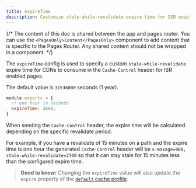 ```yaml
---
title: expireTime
description: Customize stale-while-revalidate expire time for ISR enabled pages.
---
```


{/* The content of this doc is shared between the app and pages router. You can use the `<PagesOnly>Content</PagesOnly>` component to add content that is specific to the Pages Router. Any shared content should not be wrapped in a component. */}

The `expireTime` config is used to specify a custom `stale-while-revalidate` expire time for CDNs to consume in the `Cache-Control` header for ISR enabled pages.

The default value is `31536000` seconds (1 year).

```js filename="next.config.js"
module.exports = {
  // one hour in seconds
  expireTime: 3600,
}
```

When sending the `Cache-Control` header, the expire time will be calculated depending on the specific revalidate period.

For example, if you have a revalidate of 15 minutes on a path and the expire time is one hour the generated `Cache-Control` header will be `s-maxage=900, stale-while-revalidate=2700` so that it can stay stale for 15 minutes less than the configured expire time.

> **Good to know:** Changing the `expireTime` value will also update the `expire` property of the [`default` cache profile](/docs/app/api-reference/functions/cacheLife#default-cache-profiles).
